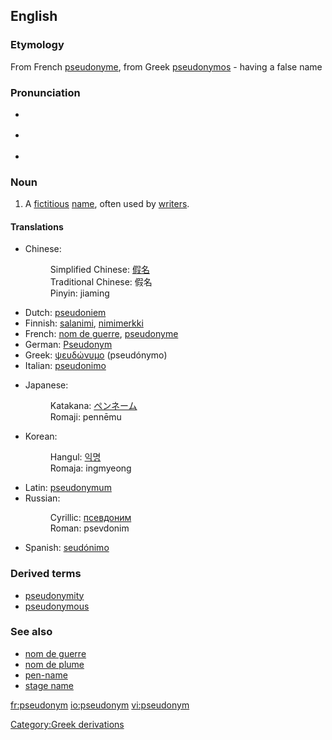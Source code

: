 ==English==

===Etymology===
From French [[pseudonyme]], from Greek [[pseudonymos]] - having a false name

===Pronunciation===
*{{IPA|/ˈsjuːdəʊnɪm/}} {{italbrac|[[RP]]}}
*{{IPA|/ˈsudoʊnɪm/}} {{italbrac|US}}
*{{audio|en-us-pseudonym.ogg|Audio (US)}}

===Noun===
{{en-noun}}

# A [[fictitious]] [[name]], often used by [[writer]]s.

====Translations====
{{top}}
*Chinese: 
*:Simplified Chinese: [[假名]]
*:Traditional Chinese: 假名
*:Pinyin: jiaming
*Dutch: [[pseudoniem]] {{n}}
*Finnish: [[salanimi]], [[nimimerkki]]
*French: [[nom de guerre]], [[pseudonyme]]
*German: [[Pseudonym]] {{n}}
*Greek: [[ψευδώνυμο]] (pseudónymo) {{n}}
*Italian: [[pseudonimo]] {{m}}
{{mid}}
*Japanese: 
*:Katakana: [[ペンネーム]]
*:Romaji: pennēmu
*Korean:
*:Hangul: [[익명]]
*:Romaja: ingmyeong
*Latin: [[pseudonymum]] {{n}}
*Russian: 
*:Cyrillic: [[псевдоним]]
*:Roman: psevdonim
*Spanish: [[seudónimo]]
{{bottom}}

===Derived terms===
*[[pseudonymity]]
*[[pseudonymous]]

===See also===
*[[nom de guerre]]
*[[nom de plume]]
*[[pen-name]]
*[[stage name]]

[[Category:Greek derivations]]

[[fr:pseudonym]]
[[io:pseudonym]]
[[vi:pseudonym]]